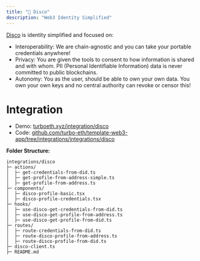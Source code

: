 ```yaml
---
title: "🪩 Disco"
description: "Web3 Identity Simplified"
---
```



[Disco](https://docs.disco.xyz) is identity simplified and focused on:

- Interoperability: We are chain-agnostic and you can take your portable credentials anywhere!
- Privacy: You are given the tools to consent to how information is shared and with whom. PII (Personal Identifiable Information) data is never committed to public blockchains.
- Autonomy: You as the user, should be able to own your own data. You own your own keys and no central authority can revoke or censor this!

# Integration

- Demo: [turboeth.xyz/integration/disco](https://www.turboeth.xyz/integration/disco)
- Code: [github.com/turbo-eth/template-web3-app/tree/integrations/integrations/disco](https://github.com/turbo-eth/template-web3-app/tree/integrations/integrations/disco)

**Folder Structure:**
```
integrations/disco
├─ actions/
│  ├─ get-credentials-from-did.ts
│  ├─ get-profile-from-address-simple.ts
│  ├─ get-profile-from-address.ts
├─ components/
│  ├─ disco-profile-basic.tsx
│  ├─ disco-profile-credentials.tsx
├─ hooks/
│  ├─ use-disco-get-credentials-from-did.ts
│  ├─ use-disco-get-profile-from-address.ts
│  ├─ use-disco-get-profile-from-did.ts
├─ routes/
│  ├─ route-credentials-from-did.ts
│  ├─ route-disco-profile-from-address.ts
│  ├─ route-disco-profile-from-did.ts
├─ disco-client.ts
├─ README.md
```